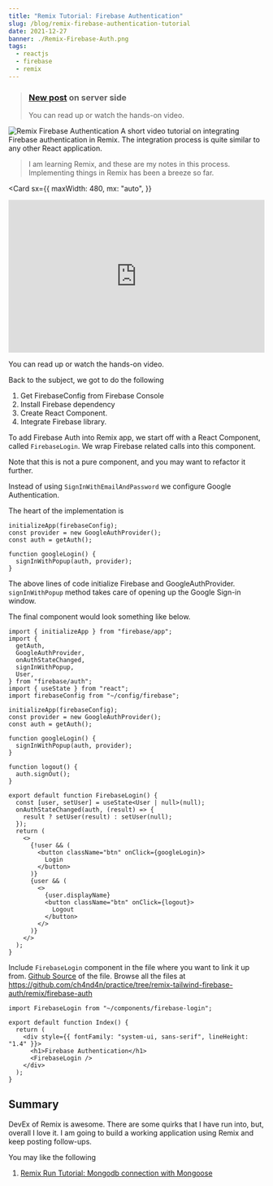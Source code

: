 ```yaml
---
title: "Remix Tutorial: Firebase Authentication"
slug: /blog/remix-firebase-authentication-tutorial
date: 2021-12-27
banner: ./Remix-Firebase-Auth.png
tags:
  - reactjs
  - firebase
  - remix
---
```



> ### [New post](/blog/remix-firebase-authentication-tutorial-server-side) on server side
>
> You can read up or watch the hands-on video.

![Remix Firebase Authentication](./Remix-Firebase-Auth.png)
A short video tutorial on integrating Firebase authentication
in Remix. The integration process is quite similar to any other
React application.

> I am learning Remix, and these are my notes
> in this process. Implementing things in Remix has been a breeze
> so far.

<Card
  sx={{
    maxWidth: 480,
    mx: "auto",
  }}
>
  <iframe
    width="100%"
    height="300px"
    src="https://www.youtube.com/embed/7rLTDrMfHnk"
    frameborder="0"
    allow="accelerometer; picture-in-picture"
    allowfullscreen
  ></iframe>
</Card>

You can read up or watch the hands-on video.

Back to the subject, we got to do the following

1. Get FirebaseConfig from Firebase Console
2. Install Firebase dependency
3. Create React Component.
4. Integrate Firebase library.

To add Firebase Auth into Remix app, we start off with a
React Component, called `FirebaseLogin`. We wrap Firebase
related calls into this component.

Note that this is not a pure component, and you may want to
refactor it further.

Instead of using `SignInWithEmailAndPassword` we configure Google Authentication.

The heart of the implementation is

```tsx
initializeApp(firebaseConfig);
const provider = new GoogleAuthProvider();
const auth = getAuth();

function googleLogin() {
  signInWithPopup(auth, provider);
}
```

The above lines of code initialize Firebase and GoogleAuthProvider.
`signInWithPopup` method takes care of opening up the Google Sign-in window.

The final component would look something like below.

```tsx:title=firebase-login.tsx
import { initializeApp } from "firebase/app";
import {
  getAuth,
  GoogleAuthProvider,
  onAuthStateChanged,
  signInWithPopup,
  User,
} from "firebase/auth";
import { useState } from "react";
import firebaseConfig from "~/config/firebase";

initializeApp(firebaseConfig);
const provider = new GoogleAuthProvider();
const auth = getAuth();

function googleLogin() {
  signInWithPopup(auth, provider);
}

function logout() {
  auth.signOut();
}

export default function FirebaseLogin() {
  const [user, setUser] = useState<User | null>(null);
  onAuthStateChanged(auth, (result) => {
    result ? setUser(result) : setUser(null);
  });
  return (
    <>
      {!user && (
        <button className="btn" onClick={googleLogin}>
          Login
        </button>
      )}
      {user && (
        <>
          {user.displayName}
          <button className="btn" onClick={logout}>
            Logout
          </button>
        </>
      )}
    </>
  );
}
```

Include `FirebaseLogin` component in the file where you want
to link it up from. [Github Source](https://github.com/ch4nd4n/practice/blob/remix-tailwind-firebase-auth/remix/firebase-auth/app/components/firebase-login.tsx) of the file. Browse
all the files at https://github.com/ch4nd4n/practice/tree/remix-tailwind-firebase-auth/remix/firebase-auth

```tsx
import FirebaseLogin from "~/components/firebase-login";

export default function Index() {
  return (
    <div style={{ fontFamily: "system-ui, sans-serif", lineHeight: "1.4" }}>
      <h1>Firebase Authentication</h1>
      <FirebaseLogin />
    </div>
  );
}
```

## Summary

DevEx of Remix is awesome. There are some quirks that I have run into,
but, overall I love it. I am going to build a working application using
Remix and keep posting follow-ups.

You may like the following

1. [Remix Run Tutorial: Mongodb connection with Mongoose](/blog/remix-run-mongodb-tutorial)
